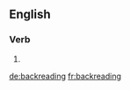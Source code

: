 ==English==

===Verb===
{{head|en}}

# {{present participle of|backread}}

[[de:backreading]]
[[fr:backreading]]